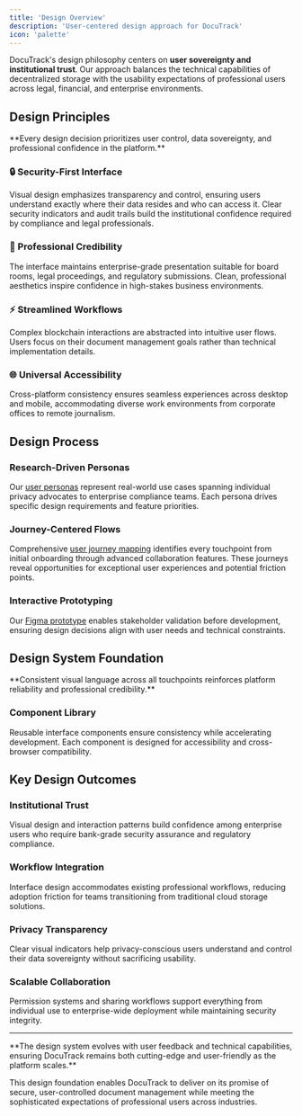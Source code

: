 ```yaml
---
title: 'Design Overview'
description: 'User-centered design approach for DocuTrack'
icon: 'palette'
---
```



DocuTrack's design philosophy centers on **user sovereignty and institutional trust**. Our approach balances the technical capabilities of decentralized storage with the usability expectations of professional users across legal, financial, and enterprise environments.

## Design Principles

<Callout type="info" emoji="🎯">
  **Every design decision prioritizes user control, data sovereignty, and professional confidence in the platform.**
</Callout>

### 🔒 Security-First Interface
Visual design emphasizes transparency and control, ensuring users understand exactly where their data resides and who can access it. Clear security indicators and audit trails build the institutional confidence required by compliance and legal professionals.

### 🏢 Professional Credibility  
The interface maintains enterprise-grade presentation suitable for board rooms, legal proceedings, and regulatory submissions. Clean, professional aesthetics inspire confidence in high-stakes business environments.

### ⚡ Streamlined Workflows
Complex blockchain interactions are abstracted into intuitive user flows. Users focus on their document management goals rather than technical implementation details.

### 🌐 Universal Accessibility
Cross-platform consistency ensures seamless experiences across desktop and mobile, accommodating diverse work environments from corporate offices to remote journalism.

## Design Process

### Research-Driven Personas
Our [user personas](/design/personas) represent real-world use cases spanning individual privacy advocates to enterprise compliance teams. Each persona drives specific design requirements and feature priorities.

### Journey-Centered Flows  
Comprehensive [user journey mapping](/design/user-journey) identifies every touchpoint from initial onboarding through advanced collaboration features. These journeys reveal opportunities for exceptional user experiences and potential friction points.

### Interactive Prototyping
Our [Figma prototype](/design/prototype) enables stakeholder validation before development, ensuring design decisions align with user needs and technical constraints.

## Design System Foundation

<Callout type="tip" emoji="🎨">
  **Consistent visual language across all touchpoints reinforces platform reliability and professional credibility.**
</Callout>

### Component Library
Reusable interface components ensure consistency while accelerating development. Each component is designed for accessibility and cross-browser compatibility.

## Key Design Outcomes

### Institutional Trust
Visual design and interaction patterns build confidence among enterprise users who require bank-grade security assurance and regulatory compliance.

### Workflow Integration
Interface design accommodates existing professional workflows, reducing adoption friction for teams transitioning from traditional cloud storage solutions.

### Privacy Transparency
Clear visual indicators help privacy-conscious users understand and control their data sovereignty without sacrificing usability.

### Scalable Collaboration
Permission systems and sharing workflows support everything from individual use to enterprise-wide deployment while maintaining security integrity.

---

<Callout type="success" emoji="🚀">
  **The design system evolves with user feedback and technical capabilities, ensuring DocuTrack remains both cutting-edge and user-friendly as the platform scales.**
</Callout>

This design foundation enables DocuTrack to deliver on its promise of secure, user-controlled document management while meeting the sophisticated expectations of professional users across industries.